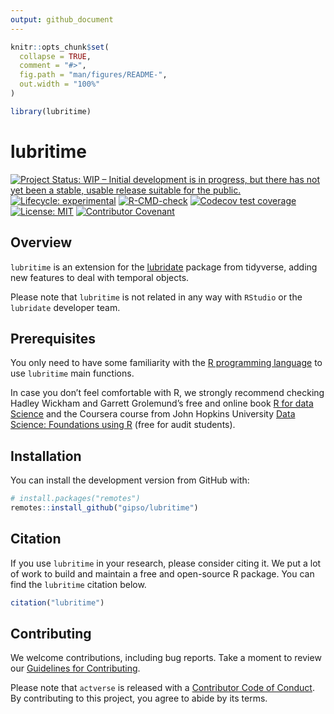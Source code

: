 ```yaml
---
output: github_document
---
```


<!-- README.md is generated from README.Rmd. Please edit that file -->

```r
knitr::opts_chunk$set(
  collapse = TRUE,
  comment = "#>",
  fig.path = "man/figures/README-",
  out.width = "100%"
)

library(lubritime)
```

# lubritime

<!-- badges: start -->
[![Project Status: WIP – Initial development is in progress, but there has not yet been a stable, usable release suitable for the public.](https://www.repostatus.org/badges/latest/wip.svg)](https://www.repostatus.org/#wip)
[![Lifecycle: experimental](https://img.shields.io/badge/lifecycle-experimental-orange.svg)](https://lifecycle.r-lib.org/articles/stages.html#experimental)
[![R-CMD-check](https://github.com/gipso/lubritime/workflows/R-CMD-check/badge.svg)](https://github.com/gipso/lubritime/actions)
[![Codecov test coverage](https://codecov.io/gh/gipso/lubritime/branch/main/graph/badge.svg)](https://codecov.io/gh/gipso/lubritime?branch=main)
[![License: MIT](https://img.shields.io/badge/license-MIT-green)](https://choosealicense.com/licenses/mit/)
[![Contributor Covenant](https://img.shields.io/badge/Contributor%20Covenant-v2.0%20adopted-ff69b4.svg)](https://gipso.github.io/lubritime/CODE_OF_CONDUCT.html)
<!-- badges: end -->

## Overview

`lubritime` is an extension for the [lubridate](https://github.com/tidyverse/lubridate) package from tidyverse, adding new features to deal with temporal objects.

Please note that `lubritime` is not related in any way with `RStudio` or the `lubridate` developer team.

## Prerequisites

You only need to have some familiarity with the [R programming language](https://www.r-project.org/) to use `lubritime` main functions.

In case you don't feel comfortable with R, we strongly recommend checking Hadley Wickham and Garrett Grolemund's free and online book [R for data Science](https://r4ds.had.co.nz/) and the Coursera course from John Hopkins University [Data Science: Foundations using R](https://www.coursera.org/specializations/data-science-foundations-r) (free for audit students).

## Installation

You can install the development version from GitHub with:

``` r
# install.packages("remotes")
remotes::install_github("gipso/lubritime")
```

## Citation

If you use `lubritime` in your research, please consider citing it. We put a lot of work to build and maintain a free and open-source R package. You can find the `lubritime` citation below.

```r
citation("lubritime")
```

## Contributing

We welcome contributions, including bug reports. Take a moment to review our [Guidelines for Contributing](https://gipso.github.io/lubritime/CONTRIBUTING.html).

Please note that `actverse` is released with a [Contributor Code of Conduct](https://gipso.github.io/lubritime/CODE_OF_CONDUCT.html). By contributing to this project, you agree to abide by its terms.
